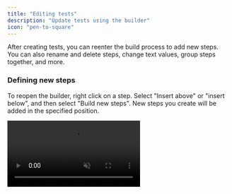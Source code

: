 ```yaml
---
title: "Editing tests"
description: "Update tests using the builder"
icon: "pen-to-square"
---
```


After creating tests, you can reenter the build process to add new
steps. You can also rename and delete steps, change text values, group
steps together, and more.

### Defining new steps

To reopen the builder, right click on a step. Select "Insert above"
or "insert below", and then select "Build new
steps". New steps you create will be added in the specified position.

<Frame>
  <video
    autoPlay
    muted
    loop
    playsInline
    src="https://firebasestorage.googleapis.com/v0/b/dime-ac49e.appspot.com/o/docs%2Finsert.mp4?alt=media"
  />
</Frame>

<br />

If you want to replace one or more steps with newly built ones, simply
[delete](#deleting-steps) the old steps and build new ones in their place.

### Renaming

You can rename a test or step by long clicking on its title.

### Deleting steps

Delete a step by command-clicking, then selecting "Delete step". You can
select multiple steps by shift-clicking, then right click to open the context menu and delete all
of them at once.

<Frame>
  <video
    autoPlay
    muted
    loop
    playsInline
    src="https://firebasestorage.googleapis.com/v0/b/dime-ac49e.appspot.com/o/docs%2Fdelete.mp4?alt=media"
  />
</Frame>

<br />

### Grouping steps

You can combine multiple steps into one by shift-clicking them, then
selecting "Group steps".

<Frame>
  <video
    autoPlay
    muted
    loop
    playsInline
    src="https://firebasestorage.googleapis.com/v0/b/dime-ac49e.appspot.com/o/docs%2Fgroup.mp4?alt=media"
  />
</Frame>

<br />

### Updating test values

You can change the actual values used in a test (for example, typed
into an input field). Select the step or substep where it happens, and
then in the details view long click on the value and type the new one.
Your change will be saved automatically.

<Frame>
  <video
    autoPlay
    muted
    loop
    playsInline
    src="https://firebasestorage.googleapis.com/v0/b/dime-ac49e.appspot.com/o/docs%2Fedittext.mp4?alt=media"
  />
</Frame>

<br />
